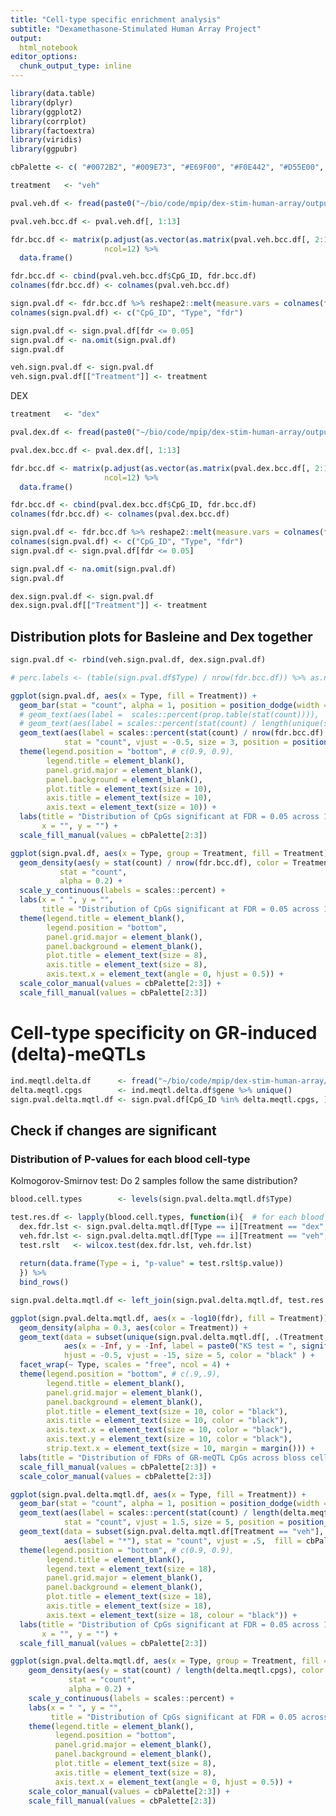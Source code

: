 ```yaml
---
title: "Cell-type specific enrichment analysis"
subtitle: "Dexamethasone-Stimulated Human Array Project"
output:
  html_notebook
editor_options:
  chunk_output_type: inline
---
```


```r
library(data.table)
library(dplyr)
library(ggplot2)
library(corrplot)
library(factoextra)
library(viridis)
library(ggpubr)
```

```r
cbPalette <- c( "#0072B2", "#009E73", "#E69F00", "#F0E442", "#D55E00", "#CC79A7", "#56B4E9", "#999999")
```

```r
treatment   <- "veh"

pval.veh.df <- fread(paste0("~/bio/code/mpip/dex-stim-human-array/output/data/integrative/cell_type_enrichment/dnam_cell_type_enrichment_pvals_",treatment, ".csv"))

pval.veh.bcc.df <- pval.veh.df[, 1:13]
```

```r
fdr.bcc.df <- matrix(p.adjust(as.vector(as.matrix(pval.veh.bcc.df[, 2:13])), method='fdr'), 
                     ncol=12) %>%
  data.frame()

fdr.bcc.df <- cbind(pval.veh.bcc.df$CpG_ID, fdr.bcc.df)
colnames(fdr.bcc.df) <- colnames(pval.veh.bcc.df)
```

```r
sign.pval.df <- fdr.bcc.df %>% reshape2::melt(measure.vars = colnames(fdr.bcc.df)[2:13]) %>% setDT()
colnames(sign.pval.df) <- c("CpG_ID", "Type", "fdr")

sign.pval.df <- sign.pval.df[fdr <= 0.05]
sign.pval.df <- na.omit(sign.pval.df)
sign.pval.df
```

```r
veh.sign.pval.df <- sign.pval.df
veh.sign.pval.df[["Treatment"]] <- treatment
```

DEX 

```r
treatment   <- "dex"

pval.dex.df <- fread(paste0("~/bio/code/mpip/dex-stim-human-array/output/data/integrative/cell_type_enrichment/dnam_cell_type_enrichment_pvals_",treatment, ".csv"))

pval.dex.bcc.df <- pval.dex.df[, 1:13]
```

```r
fdr.bcc.df <- matrix(p.adjust(as.vector(as.matrix(pval.dex.bcc.df[, 2:13])), method ='fdr'), 
                     ncol=12) %>%
  data.frame()

fdr.bcc.df <- cbind(pval.dex.bcc.df$CpG_ID, fdr.bcc.df)
colnames(fdr.bcc.df) <- colnames(pval.dex.bcc.df)
```

```r
sign.pval.df <- fdr.bcc.df %>% reshape2::melt(measure.vars = colnames(fdr.bcc.df)[2:13]) %>% setDT()
colnames(sign.pval.df) <- c("CpG_ID", "Type", "fdr")
sign.pval.df <- sign.pval.df[fdr <= 0.05]

sign.pval.df <- na.omit(sign.pval.df)
sign.pval.df
```
```r
dex.sign.pval.df <- sign.pval.df
dex.sign.pval.df[["Treatment"]] <- treatment
```


## Distribution plots for Basleine and Dex together

```r
sign.pval.df <- rbind(veh.sign.pval.df, dex.sign.pval.df)
```

```r
# perc.labels <- (table(sign.pval.df$Type) / nrow(fdr.bcc.df)) %>% as.numeric() %>% scales::percent()

ggplot(sign.pval.df, aes(x = Type, fill = Treatment)) +
  geom_bar(stat = "count", alpha = 1, position = position_dodge(width = .9)) +
  # geom_text(aes(label =  scales::percent(prop.table(stat(count)))), 
  # geom_text(aes(label = scales::percent(stat(count) / length(unique(sign.pval.df$CpG_ID)))), 
  geom_text(aes(label = scales::percent(stat(count) / nrow(fdr.bcc.df), accuracy = 1)), 
            stat = "count", vjust = -0.5, size = 3, position = position_dodge(width = .9)) + 
  theme(legend.position = "bottom", # c(0.9, 0.9), 
        legend.title = element_blank(), 
        panel.grid.major = element_blank(), 
        panel.background = element_blank(),
        plot.title = element_text(size = 10), 
        axis.title = element_text(size = 10),
        axis.text = element_text(size = 10)) + 
  labs(title = "Distribution of CpGs significant at FDR = 0.05 across 12 blood cell types",
       x = "", y = "") +
  scale_fill_manual(values = cbPalette[2:3]) 
```

```r
ggplot(sign.pval.df, aes(x = Type, group = Treatment, fill = Treatment)) + 
  geom_density(aes(y = stat(count) / nrow(fdr.bcc.df), color = Treatment), 
           stat = "count",
           alpha = 0.2) + 
  scale_y_continuous(labels = scales::percent) + 
  labs(x = " ", y = "", 
       title = "Distribution of CpGs significant at FDR = 0.05 across 12 blood cell types") + 
  theme(legend.title = element_blank(), 
        legend.position = "bottom", 
        panel.grid.major = element_blank(), 
        panel.background = element_blank(), 
        plot.title = element_text(size = 8), 
        axis.title = element_text(size = 8), 
        axis.text.x = element_text(angle = 0, hjust = 0.5)) +
  scale_color_manual(values = cbPalette[2:3]) +
  scale_fill_manual(values = cbPalette[2:3]) 
```

# Cell-type specificity on GR-induced (delta)-meQTLs

```r
ind.meqtl.delta.df      <- fread("~/bio/code/mpip/dex-stim-human-array/output/data/integrative/matrixEQTL/meqtls/me-qtl_cis_result_delta_fdr_005.csv") 
delta.meqtl.cpgs        <- ind.meqtl.delta.df$gene %>% unique() 
sign.pval.delta.mqtl.df <- sign.pval.df[CpG_ID %in% delta.meqtl.cpgs, ] 
```

## Check if changes are significant

### Distribution of P-values for each blood cell-type

Kolmogorov-Smirnov test: Do 2 samples follow the same distribution?

```r
blood.cell.types        <- levels(sign.pval.delta.mqtl.df$Type)

test.res.df <- lapply(blood.cell.types, function(i){  # for each blood cell type
  dex.fdr.lst <- sign.pval.delta.mqtl.df[Type == i][Treatment == "dex", fdr]
  veh.fdr.lst <- sign.pval.delta.mqtl.df[Type == i][Treatment == "veh", fdr]
  test.rslt   <- wilcox.test(dex.fdr.lst, veh.fdr.lst)
 
  return(data.frame(Type = i, "p-value" = test.rslt$p.value))
  }) %>%
  bind_rows()

sign.pval.delta.mqtl.df <- left_join(sign.pval.delta.mqtl.df, test.res.df)
```

```r
ggplot(sign.pval.delta.mqtl.df, aes(x = -log10(fdr), fill = Treatment)) + 
  geom_density(alpha = 0.3, aes(color = Treatment)) +
  geom_text(data = subset(unique(sign.pval.delta.mqtl.df[, .(Treatment, Type, p.value)])),
            aes(x = -Inf, y = -Inf, label = paste0("KS test = ", signif(p.value, 3))), 
            hjust = -0.5, vjust = -15, size = 5, color = "black" ) +
  facet_wrap(~ Type, scales = "free", ncol = 4) +
  theme(legend.position = "bottom", # c(.9,.9), 
        legend.title = element_blank(),
        panel.grid.major = element_blank(),
        panel.background = element_blank(),
        plot.title = element_text(size = 10, color = "black"),
        axis.title = element_text(size = 10, color = "black"),
        axis.text.x = element_text(size = 10, color = "black"),
        axis.text.y = element_text(size = 10, color = "black"),
        strip.text.x = element_text(size = 10, margin = margin())) +
  labs(title = "Distribution of FDRs of GR-meQTL CpGs across bloss cell type", x = "-log10 FDR", y = "") +
  scale_fill_manual(values = cbPalette[2:3]) +
  scale_color_manual(values = cbPalette[2:3]) 
```

```r
ggplot(sign.pval.delta.mqtl.df, aes(x = Type, fill = Treatment)) +
  geom_bar(stat = "count", alpha = 1, position = position_dodge(width = .9)) +
  geom_text(aes(label = scales::percent(stat(count) / length(delta.meqtl.cpgs), accuracy = 1)), 
            stat = "count", vjust = 1.5, size = 5, position = position_dodge(width = .9)) + 
  geom_text(data = subset(sign.pval.delta.mqtl.df[Treatment == "veh"], p.value <= 0.05),
            aes(label = "*"), stat = "count", vjust = .5,  fill = cbPalette[8], size = 16) +
  theme(legend.position = "bottom", # c(0.9, 0.9), 
        legend.title = element_blank(), 
        legend.text = element_text(size = 18),
        panel.grid.major = element_blank(), 
        panel.background = element_blank(),
        plot.title = element_text(size = 18), 
        axis.title = element_text(size = 18),
        axis.text = element_text(size = 18, colour = "black")) + 
  labs(title = "Distribution of CpGs significant at FDR = 0.05 across 12 blood cell types",
       x = "", y = "") +
  scale_fill_manual(values = cbPalette[2:3]) 
```

```r
ggplot(sign.pval.delta.mqtl.df, aes(x = Type, group = Treatment, fill = Treatment)) + 
    geom_density(aes(y = stat(count) / length(delta.meqtl.cpgs), color = Treatment), 
             stat = "count",
             alpha = 0.2) + 
    scale_y_continuous(labels = scales::percent) + 
    labs(x = " ", y = "", 
         title = "Distribution of CpGs significant at FDR = 0.05 across 12 blood cell types") + 
    theme(legend.title = element_blank(), 
          legend.position = "bottom", 
          panel.grid.major = element_blank(), 
          panel.background = element_blank(), 
          plot.title = element_text(size = 8), 
          axis.title = element_text(size = 8), 
          axis.text.x = element_text(angle = 0, hjust = 0.5)) +
    scale_color_manual(values = cbPalette[2:3]) +
    scale_fill_manual(values = cbPalette[2:3]) 
```
